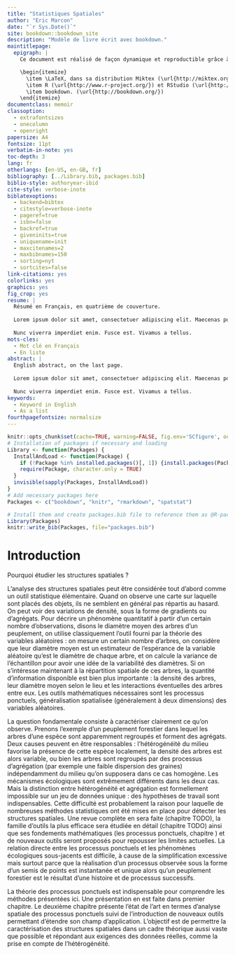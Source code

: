 ```yaml
--- 
title: "Statistiques Spatiales"
author: "Eric Marcon"
date: "`r Sys.Date()`"
site: bookdown::bookdown_site
description: "Modèle de livre écrit avec bookdown."
maintitlepage:
  epigraph: |
    Ce document est réalisé de façon dynamique et reproductible grâce à:

    \begin{itemize}
      \item \LaTeX, dans sa distribution Miktex (\url{http://miktex.org/}) et la classe memoir (\url{http://www.ctan.org/pkg/memoir}).
      \item R (\url{http://www.r-project.org/}) et RStudio (\url{http://www.rstudio.com/})
      \item bookdown. (\url{http://bookdown.org/})
    \end{itemize}
documentclass: memoir
classoption:
  - extrafontsizes
  - onecolumn
  - openright
papersize: A4
fontsize: 11pt
verbatim-in-note: yes
toc-depth: 3
lang: fr
otherlangs: [en-US, en-GB, fr]
bibliography: [../Library.bib, packages.bib]
biblio-style: authoryear-ibid
cite-style: verbose-inote
biblatexoptions:
  - backend=bibtex
  - citestyle=verbose-inote
  - pageref=true
  - isbn=false
  - backref=true
  - giveninits=true
  - uniquename=init
  - maxcitenames=2
  - maxbibnames=150
  - sorting=nyt
  - sortcites=false
link-citations: yes
colorlinks: yes
graphics: yes
fig_crop: yes
resume: |
  Résumé en Français, en quatrième de couverture.
  
  Lorem ipsum dolor sit amet, consectetuer adipiscing elit. Maecenas porttitor congue massa. Fusce posuere, magna sed pulvinar ultricies, purus lectus malesuada libero, sit amet commodo magna eros quis urna.
  
  Nunc viverra imperdiet enim. Fusce est. Vivamus a tellus.
mots-cles:
  - Mot clé en Français
  - En liste
abstract: |
  English abstract, on the last page.
  
  Lorem ipsum dolor sit amet, consectetuer adipiscing elit. Maecenas porttitor congue massa. Fusce posuere, magna sed pulvinar ultricies, purus lectus malesuada libero, sit amet commodo magna eros quis urna.
  
  Nunc viverra imperdiet enim. Fusce est. Vivamus a tellus.
keywords:
  - Keyword in English
  - As a list
fourthpagefontsize: normalsize
---
```


<!-- knitr and R options (packages, ...) --> 
```r
knitr::opts_chunk$set(cache=TRUE, warning=FALSE, fig.env='SCfigure', out.width='80%', fig.asp=.75, fig.align='center')
# Installation of packages if necessary and loading
Library <- function(Packages) {
  InstallAndLoad <- function(Package) {
    if (!Package %in% installed.packages()[, 1]) {install.packages(Package)}
    require(Package, character.only = TRUE)
  }
  invisible(sapply(Packages, InstallAndLoad))
}
# Add necessary packages here
Packages <- c("bookdown", "knitr", "rmarkdown", "spatstat")

# Install them and create packages.bib file to reference them as @R-package
Library(Packages)
knitr::write_bib(Packages, file="packages.bib")
```


# Introduction {-}

Pourquoi étudier les structures spatiales ?

L’analyse des structures spatiales peut être considérée tout d’abord comme un outil statistique élémentaire. 
Quand on observe une carte sur laquelle sont placés des objets, ils ne semblent en général pas répartis au hasard. 
On peut voir des variations de densité, sous la forme de gradients ou d’agrégats. 
Pour décrire un phénomène quantitatif à partir d’un certain nombre d’observations, disons le diamètre moyen des arbres d’un peuplement, on utilise classiquement l’outil fourni par la théorie des variables aléatoires : on mesure un certain nombre d’arbres, on considère que leur diamètre moyen est un estimateur de l’espérance de la variable aléatoire qu’est le diamètre de chaque arbre, et on calcule la variance de l’échantillon pour avoir une idée de la variabilité des diamètres. 
Si on s’intéresse maintenant à la répartition spatiale de ces arbres, la quantité d’information disponible est bien plus importante : la densité des arbres, leur diamètre moyen selon le lieu et les interactions éventuelles des arbres entre eux. 
Les outils mathématiques nécessaires sont les processus ponctuels, généralisation spatialisée (généralement à deux dimensions) des variables aléatoires.

La question fondamentale consiste à caractériser clairement ce qu’on observe. 
Prenons l’exemple d’un peuplement forestier dans lequel les arbres d’une espèce sont apparemment regroupés et forment des agrégats. 
Deux causes peuvent en être responsables : l’hétérogénéité du milieu favorise la présence de cette espèce localement, la densité des arbres est alors variable, ou bien les arbres sont regroupés par des processus d’agrégation (par exemple une faible dispersion des graines) indépendamment du milieu qu’on supposera dans ce cas homogène. 
Les mécanismes écologiques sont extrêmement différents dans les deux cas. 
Mais la distinction entre hétérogénéité et agrégation est formellement impossible sur un jeu de données unique : des hypothèses de travail sont indispensables.
Cette difficulté est probablement la raison pour laquelle de nombreuses méthodes statistiques ont été mises en place pour détecter les structures spatiales. 
Une revue complète en sera faite (chapitre TODO), la famille d’outils la plus efficace sera étudiée en détail (chapitre TODO) ainsi que ses fondements mathématiques (les processus ponctuels, chapitre \ref{Processus}) et de nouveaux outils seront proposés pour repousser les limites actuelles.
La relation directe entre les processus ponctuels et les phénomènes écologiques sous-jacents est difficile, à cause de la simplification excessive mais surtout parce que la réalisation d’un processus observée sous la forme d’un semis de points est instantanée et unique alors qu’un peuplement forestier est le résultat d’une histoire et de processus successifs. 

La théorie des processus ponctuels est indispensable pour comprendre les méthodes présentées ici. 
Une présentation en est faite dans premier chapitre.
Le deuxième chapitre présente l’état de l’art en termes d’analyse spatiale des processus ponctuels suivi de l’introduction de nouveaux outils permettant d’étendre son champ d’application. 
L’objectif est de permettre la caractérisation des structures spatiales dans un cadre théorique aussi vaste que possible et répondant aux exigences des données réelles, comme la prise en compte de l’hétérogénéité. 



<!-- La commande \mainmatter marque le début du corps du document LaTeX--> 
<!-- Elle ne doit pas être supprimée-->
\mainmatter
 

